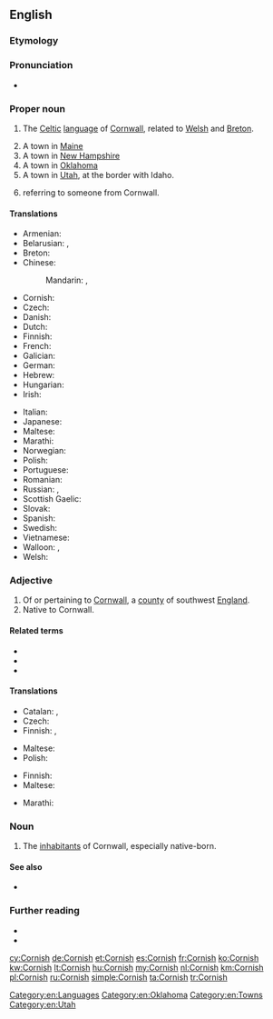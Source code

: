 {{also|cornish}}
==English==

===Etymology===
{{affix|en|Cornwall|alt1=Corn(wall)|-ish}}

===Pronunciation===
* {{IPA|/ˈkɔːɹnɪʃ/|lang=en}}

===Proper noun===
{{wikipedia}}
{{en-proper noun}}

# The [[Celtic]] [[language]] of [[Cornwall]], related to [[Welsh]] and [[Breton]].
#: {{ux|en|There is a movement to revive '''Cornish'''.}}
# A town in [[Maine]]
# A town in [[New Hampshire]]
# A town in [[Oklahoma]]
# A town in [[Utah]], at the border with Idaho.
# {{surname|habitational|from=Old English|lang=en|dot=}} referring to someone from Cornwall.

====Translations====
{{trans-top|A Celtic language}}
* Armenian: {{t|hy|կոռներեն|sc=Armn}}
* Belarusian: {{t|be|ко́рнская мо́ва|f|sc=Cyrl}}, {{t|be|ко́рнская|f|sc=Cyrl}}
* Breton: {{t+|br|kerneveureg}}
* Chinese:
*: Mandarin: {{t|cmn|康瓦耳語|sc=Hani}}, {{t|cmn|康瓦耳语|tr=Kāng'wǎěr yǔ|sc=Hani}}
* Cornish: {{t+|kw|Kernewek}}
* Czech: {{t|cs|kornština|f}}
* Danish: {{t|da|kornisk}}
* Dutch: {{t+|nl|Cornisch}}
* Finnish: {{t+|fi|korni}}
* French: {{t+|fr|cornique|m}}
* Galician: {{t+|gl|córnico}}
* German: {{t+|de|Kornisch|n}}
* Hebrew: {{t|he|קורנית}}
* Hungarian: {{t+|hu|korni}}
* Irish: {{t|ga|Coirnis}}
{{trans-mid}}
* Italian: {{t|it|cornovagliese}}
* Japanese: {{t+|ja|コーンウォール語|tr=kōnwōru go}}
* Maltese: {{t|mt|Korniku|m}}
* Marathi: {{t|mr|कॉर्निश|f|tr=kǒrniśa|sc=Deva}}
* Norwegian: {{t|no|kornisk}}
* Polish: {{t|pl|kornijski|m}}
* Portuguese: {{t+|pt|córnico}}
* Romanian: {{t|ro|cornică}}
* Russian: {{t+|ru|корнуэ́льский}}, {{t+|ru|корнский}}
* Scottish Gaelic: {{t|gd|Còrnais}}
* Slovak: {{t|sk|kornčina|f}}
* Spanish: {{t+|es|córnico}}
* Swedish: {{t+|sv|korniska}}
* Vietnamese: {{t|vi|[[tiếng]] [[Cornwall]]}}
* Walloon: {{t|wa|Gayel des Cornouwayes}}, {{t|wa|Cornike}}
* Welsh: {{t+|cy|Cernyweg}}
{{trans-bottom}}

===Adjective===
{{en-adj|-}}

# Of or pertaining to [[Cornwall]], a [[county]] of southwest [[England]].
# Native to Cornwall.

====Related terms====
* {{l|en|Cornish pasty}}
* {{l|en|Cornishman}}
* {{l|en|Cornishwoman}}

====Translations====
{{trans-top|of Cornwall}}
* Catalan: {{t+|ca|còrnic|m}}, {{t|ca|cornuallès|m}}
* Czech: {{t+|cs|kornský}}
* Finnish: {{t|fi|cornwallilainen}}, {{t|fi|kornilainen}}
{{trans-mid}}
* Maltese: {{t|mt|korniku}}
* Polish: {{t|pl|kornwalijski|m}}
{{trans-bottom}}

{{trans-top|native to Cornwall}}
* Finnish: {{t|fi|kornilainen}}
* Maltese: {{t|mt|korniku}}
{{trans-mid}}
* Marathi: {{t|mr|कॉर्निश|tr=kǒrniśa|sc=Deva}}
{{trans-bottom}}

===Noun===
{{en-plural noun}}

# {{lb|en|collectively}} The [[inhabitant]]s of Cornwall, especially native-born.

====See also====
{{interwiktionary|code=kw}}

* {{langcat|kw}}

===Further reading===
* {{ISO 639|link=Ethnologue|1code=kw|code=cor}}
* {{R:Webster 1913}}

[[Category:en:Languages]]
[[Category:en:Oklahoma]]
[[Category:en:Towns]]
[[Category:en:Utah]]

[[cy:Cornish]]
[[de:Cornish]]
[[et:Cornish]]
[[es:Cornish]]
[[fr:Cornish]]
[[ko:Cornish]]
[[kw:Cornish]]
[[lt:Cornish]]
[[hu:Cornish]]
[[my:Cornish]]
[[nl:Cornish]]
[[km:Cornish]]
[[pl:Cornish]]
[[ru:Cornish]]
[[simple:Cornish]]
[[ta:Cornish]]
[[tr:Cornish]]
